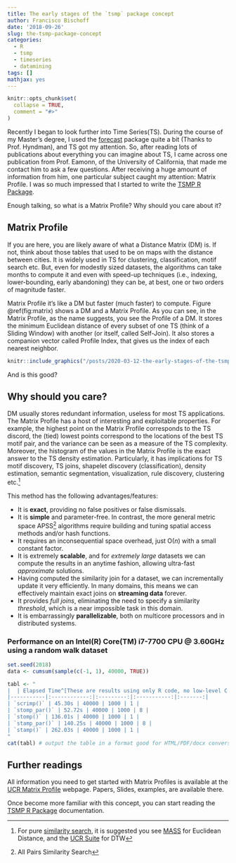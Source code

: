 ```yaml
---
title: The early stages of the `tsmp` package concept
author: Francisco Bischoff
date: '2018-09-26'
slug: the-tsmp-package-concept
categories:
  - R
  - tsmp
  - timeseries
  - datamining
tags: []
mathjax: yes
---
```


```r
knitr::opts_chunk$set(
  collapse = TRUE,
  comment = "#>"
)
```

Recently I began to look further into Time Series(TS). During the course of my Master's degree, I used the [forecast](https://CRAN.R-project.org/package=forecast) package quite a bit (Thanks to Prof. Hyndman), and TS got my attention. So, after reading lots of publications about everything you can imagine about TS, I came across one publication from Prof. Eamonn, of the University of California, that made me contact him to ask a few questions. After receiving a huge amount of information from him, one particular subject caught my attention: Matrix Profile. I was so much impressed that I started to write the [TSMP R Package](https://CRAN.R-project.org/package=tsmp).

Enough talking, so what is a Matrix Profile? Why should you care about it?

## Matrix Profile

If you are here, you are likely aware of what a Distance Matrix (DM) is. If not, think about those tables that used to be on maps with the distance between cities. It is widely used in TS for clustering, classification, motif search etc. But, even for modestly sized datasets, the algorithms can take months to compute it and even with speed-up techniques (i.e., indexing, lower-bounding, early abandoning) they can be, at best, one or two orders of magnitude faster.

Matrix Profile it's like a DM but faster (much faster) to compute. Figure \@ref(fig:matrix) shows a DM and a Matrix Profile. As you can see, in the Matrix Profile, as the name suggests, you see the Profile of a DM. It stores the minimum Euclidean distance of every subset of one TS (think of a Sliding Window) with another (or itself, called Self-Join). It also stores a companion vector called Profile Index, that gives us the index of each nearest neighbor.

```r
knitr::include_graphics("/posts/2020-03-12-the-early-stages-of-the-tsmp-package-concept_files/mp_1.png", error = FALSE)
```

And is this good?

## Why should you care?

DM usually stores redundant information, useless for most TS applications. The Matrix Profile has a host of interesting and exploitable properties. For example, the highest point on the Matrix Profile corresponds to the TS discord, the (tied) lowest points correspond to the locations of the best TS motif pair, and the variance can be seen as a measure of the TS complexity. Moreover, the histogram of the values in the Matrix Profile is the exact answer to the TS density estimation. Particularly, it has implications for TS motif discovery, TS joins, shapelet discovery (classification), density estimation, semantic segmentation, visualization, rule discovery, clustering etc.^[For pure [similarity search](https://en.wikipedia.org/wiki/Similarity_search), it is suggested you see [MASS](http://www.cs.unm.edu/~mueen/FastestSimilaritySearch.html) for Euclidean Distance, and the [UCR Suite](http://www.cs.ucr.edu/~eamonn/UCRsuite.html) for DTW]

This method has the following advantages/features:

- It is **exact**, providing no false positives or false dismissals.
- It is **simple** and parameter-free. In contrast, the more general metric space APSS^[All Pairs Similarity Search] algorithms require building and tuning spatial access methods and/or hash functions.
- It requires an inconsequential space overhead, just O(_n_) with a small constant factor.
- It is extremely **scalable**, and for _extremely large_ datasets we can compute the results in an anytime fashion, allowing ultra-fast _approximate_ solutions.
- Having computed the similarity join for a dataset, we can incrementally update it very efficiently. In many domains, this means we can effectively maintain exact joins on **streaming data** forever.
- It provides _full joins_, eliminating the need to specify a similarity _threshold_, which is a near impossible task in this domain.
- It is embarrassingly **parallelizable**, both on multicore processors and in distributed systems.


### Performance on an Intel(R) Core(TM) i7-7700 CPU @ 3.60GHz using a random walk dataset

```r
set.seed(2018)
data <- cumsum(sample(c(-1, 1), 40000, TRUE))
```

```r
tabl <- "
|  | Elapsed Time^[These are results using only R code, no low-level C code optimizations] | Data size | Window size | Threads |
|-----------|:------------:|:---------:|:-----------:|:-------:|
| `scrimp()` | 45.30s | 40000 | 1000 | 1 |
| `stomp_par()` | 52.72s | 40000 | 1000 | 8 |
| `stomp()` | 136.01s | 40000 | 1000 | 1 |
| `stamp_par()` | 140.25s | 40000 | 1000 | 8 |
| `stamp()` | 262.03s | 40000 | 1000 | 1 |
"
cat(tabl) # output the table in a format good for HTML/PDF/docx conversion
```


## Further readings

All information you need to get started with Matrix Profiles is available at the [UCR Matrix Profile](http://www.cs.ucr.edu/~eamonn/MatrixProfile.html) webpage. Papers, Slides, examples, are available there.

Once become more familiar with this concept, you can start reading the [TSMP R Package](https://matrix-profile-foundation.github.io/tsmp/) documentation.

